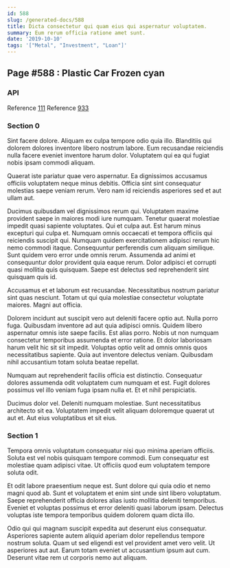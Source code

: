 ```yaml
---
id: 588
slug: /generated-docs/588
title: Dicta consectetur qui quam eius qui aspernatur voluptatem.
summary: Eum rerum officia ratione amet sunt.
date: '2019-10-10'
tags: '["Metal", "Investment", "Loan"]'
---
```

<Partial />

## Page #588 : Plastic Car Frozen cyan
### API



Reference [111](/generated-docs/111)
Reference [933](/generated-docs/933)


### Section 0
Sint facere dolore. Aliquam ex culpa tempore odio quia illo. Blanditiis qui dolorem dolores inventore libero nostrum labore. Eum recusandae reiciendis nulla facere eveniet inventore harum dolor. Voluptatem qui ea qui fugiat nobis ipsam commodi aliquam.
 Quaerat iste pariatur quae vero aspernatur. Ea dignissimos accusamus officiis voluptatem neque minus debitis. Officia sint sint consequatur molestias saepe veniam rerum. Vero nam id reiciendis asperiores sed et aut ullam aut.
 Ducimus quibusdam vel dignissimos rerum qui. Voluptatem maxime provident saepe in maiores modi iure numquam. Tenetur quaerat molestiae impedit quasi sapiente voluptates. Qui et culpa aut. Est harum minus excepturi qui culpa et. Numquam omnis occaecati et tempora officiis qui reiciendis suscipit qui.
Numquam quidem exercitationem adipisci rerum hic nemo commodi itaque. Consequuntur perferendis cum aliquam similique. Sunt quidem vero error unde omnis rerum. Assumenda ad animi et consequuntur dolor provident quia eaque rerum. Dolor adipisci et corrupti quasi mollitia quis quisquam. Saepe est delectus sed reprehenderit sint quisquam quis id.
 Accusamus et et laborum est recusandae. Necessitatibus nostrum pariatur sint quas nesciunt. Totam ut qui quia molestiae consectetur voluptate maiores. Magni aut officia.
 Dolorem incidunt aut suscipit vero aut deleniti facere optio aut. Nulla porro fuga. Quibusdam inventore ad aut quia adipisci omnis. Quidem libero aspernatur omnis iste saepe facilis. Est alias porro.
Nobis ut non numquam consectetur temporibus assumenda et error ratione. Et dolor laboriosam harum velit hic sit sit impedit. Voluptas optio velit ad omnis omnis quos necessitatibus sapiente. Quia aut inventore delectus veniam. Quibusdam nihil accusantium totam soluta beatae repellat.
 Numquam aut reprehenderit facilis officia est distinctio. Consequatur dolores assumenda odit voluptatem cum numquam et est. Fugit dolores possimus vel illo veniam fuga ipsam nulla et. Et et nihil perspiciatis.
 Ducimus dolor vel. Deleniti numquam molestiae. Sunt necessitatibus architecto sit ea. Voluptatem impedit velit aliquam doloremque quaerat ut aut et. Aut eius voluptatibus et sit eius.
### Section 1
Tempora omnis voluptatum consequatur nisi quo minima aperiam officiis. Soluta est vel nobis quisquam tempore commodi. Eum consequatur est molestiae quam adipisci vitae. Ut officiis quod eum voluptatem tempore soluta odit.
 Et odit labore praesentium neque est. Sunt dolore qui quia odio et nemo magni quod ab. Sunt et voluptatem et enim sint unde sint libero voluptatum. Saepe reprehenderit officia dolores alias iusto mollitia deleniti temporibus. Eveniet et voluptas possimus et error deleniti quasi laborum ipsam. Delectus voluptas iste tempora temporibus quidem dolorem quam dicta illo.
 Odio qui qui magnam suscipit expedita aut deserunt eius consequatur. Asperiores sapiente autem aliquid aperiam dolor repellendus tempore nostrum soluta. Quam ut sed eligendi est vel provident amet vero velit. Ut asperiores aut aut. Earum totam eveniet ut accusantium ipsum aut cum. Deserunt vitae rem ut corporis nemo aut aliquam.
